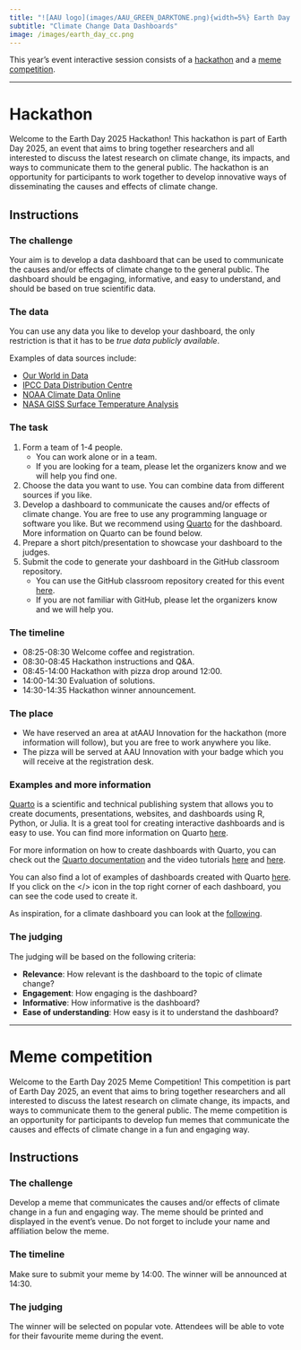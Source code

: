 ```yaml
---
title: "![AAU logo](images/AAU_GREEN_DARKTONE.png){width=5%} Earth Day 2025"
subtitle: "Climate Change Data Dashboards"
image: /images/earth_day_cc.png
---
```


This year's event interactive session consists of a [hackathon](earthday2025_hackathon.qmd#hackathon) and a [meme competition](earthday2025_hackathon.qmd#meme-competition).

---

# Hackathon

Welcome to the Earth Day 2025 Hackathon! This hackathon is part of Earth Day 2025, an event that aims to bring together researchers and all interested to discuss the latest research on climate change, its impacts, and ways to communicate them to the general public. The hackathon is an opportunity for participants to work together to develop innovative ways of disseminating the causes and effects of climate change.

## Instructions

### The challenge

Your aim is to develop a data dashboard that can be used to communicate the causes and/or effects of climate change to the general public. The dashboard should be engaging, informative, and easy to understand, and should be based on true scientific data.

### The data

You can use any data you like to develop your dashboard, the only restriction is that it has to be *true data publicly available*. 

Examples of data sources include:

- [Our World in Data](https://ourworldindata.org/climate-change)
- [IPCC Data Distribution Centre](https://www.ipcc-data.org/)
- [NOAA Climate Data Online](https://www.ncei.noaa.gov/cdo-web/)
- [NASA GISS Surface Temperature Analysis](https://data.giss.nasa.gov/gistemp/)

### The task

1. Form a team of 1-4 people. 
   - You can work alone or in a team. 
   - If you are looking for a team, please let the organizers know and we will help you find one.
2. Choose the data you want to use. You can combine data from different sources if you like.
3. Develop a dashboard to communicate the causes and/or effects of climate change. You are free to use any programming language or software you like. But we recommend using [Quarto](https://quarto.org) for the dashboard. More information on Quarto can be found below. 
4. Prepare a short pitch/presentation to showcase your dashboard to the judges.
5. Submit the code to generate your dashboard in the GitHub classroom repository. 
   - You can use the GitHub classroom repository created for this event [here](https://classroom.github.com/a/kHmR41Gj).
   - If you are not familiar with GitHub, please let the organizers know and we will help you.


### The timeline

- 08:25-08:30 Welcome coffee and registration.
- 08:30-08:45 Hackathon instructions and Q&A.
- 08:45-14:00 Hackathon with pizza drop around 12:00.
- 14:00-14:30 Evaluation of solutions.
- 14:30-14:35 Hackathon winner announcement.

### The place

- We have reserved an area at atAAU Innovation for the hackathon (more information will follow), but you are free to work anywhere you like.
- The pizza will be served at AAU Innovation with your badge which you will receive at the registration desk.

### Examples and more information 

[Quarto](https://quarto.org) is a scientific and technical publishing system that allows you to create documents, presentations, websites, and dashboards using R, Python, or Julia. It is a great tool for creating interactive dashboards and is easy to use. You can find more information on Quarto [here](https://quarto.org).

For more information on how to create dashboards with Quarto, you can check out the [Quarto documentation](https://quarto.org/docs/dashboards/) and the video tutorials [here](https://youtu.be/HW7QbqI4fH0?si=aG2Sk_hucVNAzFhv) and [here](https://youtu.be/_VGJIPRGTy4?si=ituI4qh82WSA5mYk).

You can also find a lot of examples of dashboards created with Quarto [here](https://quarto.org/docs/gallery/#dashboards). If you click on the </> icon in the top right corner of each dashboard, you can see the code used to create it. 

As inspiration, for a climate dashboard you can look at the [following](https://everval.github.io/Dashboard-Breaching-1.5C/).


### The judging

The judging will be based on the following criteria:

- **Relevance**: How relevant is the dashboard to the topic of climate change?
- **Engagement**: How engaging is the dashboard?
- **Informative**: How informative is the dashboard?
- **Ease of understanding**: How easy is it to understand the dashboard?

---

# Meme competition

Welcome to the Earth Day 2025 Meme Competition! This competition is part of Earth Day 2025, an event that aims to bring together researchers and all interested to discuss the latest research on climate change, its impacts, and ways to communicate them to the general public. The meme competition is an opportunity for participants to develop fun memes that communicate the causes and effects of climate change in a fun and engaging way.

## Instructions

### The challenge

Develop a meme that communicates the causes and/or effects of climate change in a fun and engaging way. The meme should be printed and displayed in the event's venue. Do not forget to include your name and affiliation below the meme.

### The timeline

Make sure to submit your meme by 14:00. The winner will be announced at 14:30.

### The judging

The winner will be selected on popular vote. Attendees will be able to vote for their favourite meme during the event.
